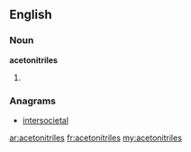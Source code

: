 ==English==

===Noun===
'''acetonitriles'''

# {{plural of|[[acetonitrile]]}}

===Anagrams===
* {{alphagram|aceeiilnorstt}} [[intersocietal#English|intersocietal]]

[[ar:acetonitriles]]
[[fr:acetonitriles]]
[[my:acetonitriles]]